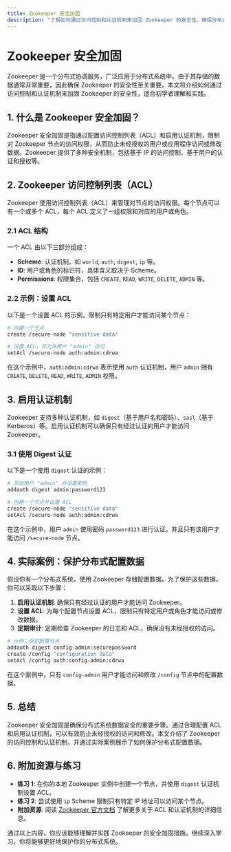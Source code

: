 ```yaml
---
title: Zookeeper 安全加固
description: "了解如何通过访问控制和认证机制来加固 Zookeeper 的安全性，确保分布式系统的数据安全。"
---
```


# Zookeeper 安全加固

Zookeeper 是一个分布式协调服务，广泛应用于分布式系统中。由于其存储的数据通常非常重要，因此确保 Zookeeper 的安全性至关重要。本文将介绍如何通过访问控制和认证机制来加固 Zookeeper 的安全性，适合初学者理解和实践。

## 1. 什么是 Zookeeper 安全加固？

Zookeeper 安全加固是指通过配置访问控制列表（ACL）和启用认证机制，限制对 Zookeeper 节点的访问权限，从而防止未经授权的用户或应用程序访问或修改数据。Zookeeper 提供了多种安全机制，包括基于 IP 的访问控制、基于用户的认证和授权等。

## 2. Zookeeper 访问控制列表（ACL）

Zookeeper 使用访问控制列表（ACL）来管理对节点的访问权限。每个节点可以有一个或多个 ACL，每个 ACL 定义了一组权限和对应的用户或角色。

### 2.1 ACL 结构

一个 ACL 由以下三部分组成：

- **Scheme**: 认证机制，如 `world`, `auth`, `digest`, `ip` 等。
- **ID**: 用户或角色的标识符，具体含义取决于 Scheme。
- **Permissions**: 权限集合，包括 `CREATE`, `READ`, `WRITE`, `DELETE`, `ADMIN` 等。

### 2.2 示例：设置 ACL

以下是一个设置 ACL 的示例，限制只有特定用户才能访问某个节点：

```bash
# 创建一个节点
create /secure-node "sensitive data"

# 设置 ACL，仅允许用户 "admin" 访问
setAcl /secure-node auth:admin:cdrwa
```

在这个示例中，`auth:admin:cdrwa` 表示使用 `auth` 认证机制，用户 `admin` 拥有 `CREATE`, `DELETE`, `READ`, `WRITE`, `ADMIN` 权限。

## 3. 启用认证机制

Zookeeper 支持多种认证机制，如 `digest`（基于用户名和密码）、`sasl`（基于 Kerberos）等。启用认证机制可以确保只有经过认证的用户才能访问 Zookeeper。

### 3.1 使用 Digest 认证

以下是一个使用 `digest` 认证的示例：

```bash
# 添加用户 "admin" 并设置密码
addauth digest admin:password123

# 创建一个节点并设置 ACL
create /secure-node "sensitive data"
setAcl /secure-node auth:admin:cdrwa
```

在这个示例中，用户 `admin` 使用密码 `password123` 进行认证，并且只有该用户才能访问 `/secure-node` 节点。

## 4. 实际案例：保护分布式配置数据

假设你有一个分布式系统，使用 Zookeeper 存储配置数据。为了保护这些数据，你可以采取以下步骤：

1. **启用认证机制**: 确保只有经过认证的用户才能访问 Zookeeper。
2. **设置 ACL**: 为每个配置节点设置 ACL，限制只有特定用户或角色才能访问或修改数据。
3. **定期审计**: 定期检查 Zookeeper 的日志和 ACL，确保没有未经授权的访问。

```bash
# 示例：保护配置节点
addauth digest config-admin:securepassword
create /config "configuration data"
setAcl /config auth:config-admin:cdrwa
```

在这个案例中，只有 `config-admin` 用户才能访问和修改 `/config` 节点中的配置数据。

## 5. 总结

Zookeeper 安全加固是确保分布式系统数据安全的重要步骤。通过合理配置 ACL 和启用认证机制，可以有效防止未经授权的访问和修改。本文介绍了 Zookeeper 的访问控制和认证机制，并通过实际案例展示了如何保护分布式配置数据。

## 6. 附加资源与练习

- **练习 1**: 在你的本地 Zookeeper 实例中创建一个节点，并使用 `digest` 认证机制设置 ACL。
- **练习 2**: 尝试使用 `ip` Scheme 限制只有特定 IP 地址可以访问某个节点。
- **附加资源**: 阅读 [Zookeeper 官方文档](https://zookeeper.apache.org/doc/current/zookeeperProgrammers.html#sc_ZooKeeperAccessControl) 了解更多关于 ACL 和认证机制的详细信息。

通过以上内容，你应该能够理解并实践 Zookeeper 的安全加固措施。继续深入学习，你将能够更好地保护你的分布式系统。